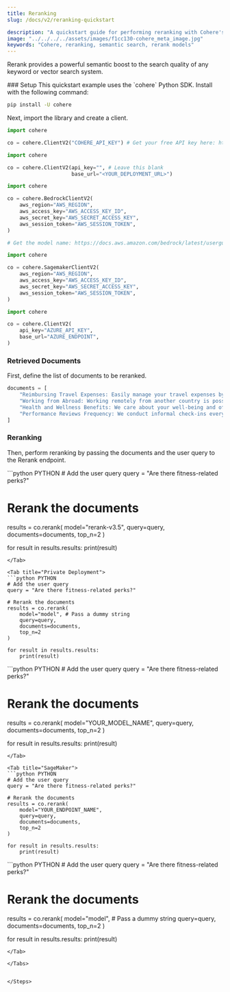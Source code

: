 ```yaml
---
title: Reranking
slug: /docs/v2/reranking-quickstart

description: "A quickstart guide for performing reranking with Cohere's Reranking models (API v2)."
image: "../../../../assets/images/f1cc130-cohere_meta_image.jpg"  
keywords: "Cohere, reranking, semantic search, rerank models"
---
```


Rerank provides a powerful semantic boost to the search quality of any keyword or vector search system.

<Steps>
### Setup
This quickstart example uses the `cohere` Python SDK. Install with the following command:

```bash
pip install -U cohere
```

Next, import the library and create a client.

<Tabs>
<Tab title="Cohere Platform">

```python PYTHON
import cohere

co = cohere.ClientV2("COHERE_API_KEY") # Get your free API key here: https://dashboard.cohere.com/api-keys
```

</Tab>
<Tab title="Private Deployment">

```python PYTHON
import cohere

co = cohere.ClientV2(api_key="", # Leave this blank
                     base_url="<YOUR_DEPLOYMENT_URL>")
```

</Tab>

<Tab title="Bedrock">

```python PYTHON
import cohere

co = cohere.BedrockClientV2(
    aws_region="AWS_REGION",
    aws_access_key="AWS_ACCESS_KEY_ID",
    aws_secret_key="AWS_SECRET_ACCESS_KEY",
    aws_session_token="AWS_SESSION_TOKEN",
)

# Get the model name: https://docs.aws.amazon.com/bedrock/latest/userguide/models-supported.html
```
</Tab>

<Tab title="SageMaker">

```python PYTHON
import cohere

co = cohere.SagemakerClientV2(
    aws_region="AWS_REGION",
    aws_access_key="AWS_ACCESS_KEY_ID",
    aws_secret_key="AWS_SECRET_ACCESS_KEY",
    aws_session_token="AWS_SESSION_TOKEN",
)
```
</Tab>

<Tab title="Azure AI">

```python PYTHON
import cohere

co = cohere.ClientV2(
    api_key="AZURE_API_KEY",
    base_url="AZURE_ENDPOINT",
)
```
</Tab>

</Tabs>

### Retrieved Documents

First, define the list of documents to be reranked.

```python PYTHON
documents = [
    "Reimbursing Travel Expenses: Easily manage your travel expenses by submitting them through our finance tool. Approvals are prompt and straightforward.",
    "Working from Abroad: Working remotely from another country is possible. Simply coordinate with your manager and ensure your availability during core hours.",
    "Health and Wellness Benefits: We care about your well-being and offer gym memberships, on-site yoga classes, and comprehensive health insurance.",
    "Performance Reviews Frequency: We conduct informal check-ins every quarter and formal performance reviews twice a year.",
]
```

### Reranking

Then, perform reranking by passing the documents and the user query to the Rerank endpoint.

<Tabs>
<Tab title="Cohere Platform">
```python PYTHON
# Add the user query
query = "Are there fitness-related perks?"

# Rerank the documents
results = co.rerank(
    model="rerank-v3.5",
    query=query,
    documents=documents,
    top_n=2
)

for result in results.results:
    print(result)
```
</Tab>

<Tab title="Private Deployment">
```python PYTHON
# Add the user query
query = "Are there fitness-related perks?"

# Rerank the documents
results = co.rerank(
    model="model", # Pass a dummy string
    query=query,
    documents=documents,
    top_n=2
)

for result in results.results:
    print(result)
```
</Tab>

<Tab title="Bedrock">
```python PYTHON
# Add the user query
query = "Are there fitness-related perks?"

# Rerank the documents
results = co.rerank(
    model="YOUR_MODEL_NAME",
    query=query,
    documents=documents,
    top_n=2
)

for result in results.results:
    print(result)
```
</Tab>

<Tab title="SageMaker">
```python PYTHON
# Add the user query
query = "Are there fitness-related perks?"

# Rerank the documents
results = co.rerank(
    model="YOUR_ENDPOINT_NAME",
    query=query,
    documents=documents,
    top_n=2
)

for result in results.results:
    print(result)
```
</Tab>

<Tab title="Azure AI">
```python PYTHON
# Add the user query
query = "Are there fitness-related perks?"

# Rerank the documents
results = co.rerank(
    model="model", # Pass a dummy string
    query=query,
    documents=documents,
    top_n=2
)

for result in results.results:
    print(result)
```
</Tab>

</Tabs>


</Steps>
